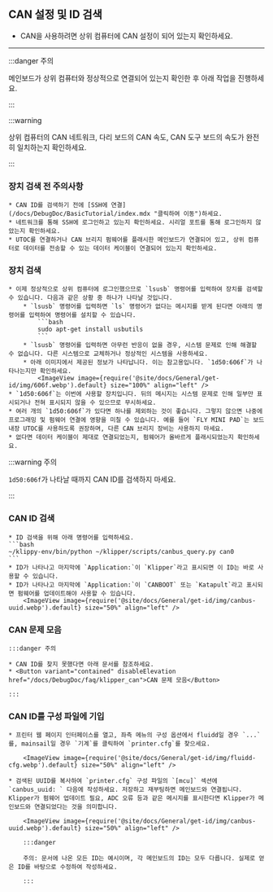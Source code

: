 ## CAN 설정 및 ID 검색

* CAN을 사용하려면 상위 컴퓨터에 CAN 설정이 되어 있는지 확인하세요.

----

:::danger 주의

메인보드가 상위 컴퓨터와 정상적으로 연결되어 있는지 확인한 후 아래 작업을 진행하세요.

:::


:::warning

상위 컴퓨터의 CAN 네트워크, 다리 보드의 CAN 속도, CAN 도구 보드의 속도가 완전히 일치하는지 확인하세요.

:::

### 장치 검색 전 주의사항

    * CAN ID를 검색하기 전에 [SSH에 연결](/docs/DebugDoc/BasicTutorial/index.mdx "클릭하여 이동")하세요.
    * 네트워크를 통해 SSH에 로그인하고 있는지 확인하세요. 시리얼 포트를 통해 로그인하지 않았는지 확인하세요.
    * UTOC를 연결하거나 CAN 브리지 펌웨어를 플래시한 메인보드가 연결되어 있고, 상위 컴퓨터로 데이터를 전송할 수 있는 데이터 케이블이 연결되어 있는지 확인하세요.

### 장치 검색

    * 이제 정상적으로 상위 컴퓨터에 로그인했으므로 `lsusb` 명령어를 입력하여 장치를 검색할 수 있습니다. 다음과 같은 상황 중 하나가 나타날 것입니다.
        * `lsusb` 명령어를 입력하면 `ls` 명령어가 없다는 메시지를 받게 된다면 아래의 명령어를 입력하여 명령어를 설치할 수 있습니다.
            ```bash
            sudo apt-get install usbutils
            ```
        * `lsusb` 명령어를 입력하면 아무런 반응이 없을 경우, 시스템 문제로 인해 해결할 수 없습니다. 다른 시스템으로 교체하거나 정상적인 시스템을 사용하세요.
        * 아래 이미지에서 제공된 정보가 나타납니다. 이는 참고용입니다. `1d50:606f`가 나타나는지만 확인하세요.
            <ImageView image={require('@site/docs/General/get-id/img/606f.webp').default} size="100%" align="left" />
    * `1d50:606f`는 이번에 사용할 장치입니다. 뒤의 메시지는 시스템 문제로 인해 일부만 표시되거나 전혀 표시되지 않을 수 있으므로 무시하세요.
    * 여러 개의 `1d50:606f`가 있다면 하나를 제외하는 것이 좋습니다. 그렇지 않으면 나중에 프로그래밍 및 펌웨어 연결에 영향을 미칠 수 있습니다. 예를 들어 `FLY MINI PAD`는 보드 내장 UTOC를 사용하도록 권장하며, 다른 CAN 브리지 장비는 사용하지 마세요.
    * 없다면 데이터 케이블이 제대로 연결되었는지, 펌웨어가 올바르게 플래시되었는지 확인하세요.

:::warning 주의

`1d50:606f`가 나타날 때까지 CAN ID를 검색하지 마세요.

:::

### CAN ID 검색

    * ID 검색을 위해 아래 명령어를 입력하세요.
    ```bash
    ~/klippy-env/bin/python ~/klipper/scripts/canbus_query.py can0
    ```
    * ID가 나타나고 마지막에 `Application:`이 `Klipper`라고 표시되면 이 ID는 바로 사용할 수 있습니다.
    * ID가 나타나고 마지막에 `Application:`이 `CANBOOT` 또는 `Katapult`라고 표시되면 펌웨어를 업데이트해야 사용할 수 있습니다.
        <ImageView image={require('@site/docs/General/get-id/img/canbus-uuid.webp').default} size="50%" align="left" />


### CAN 문제 모음

    :::danger 주의

    * CAN ID를 찾지 못했다면 아래 문서를 참조하세요.
    * <Button variant="contained" disableElevation href="/docs/DebugDoc/faq/klipper_can">CAN 문제 모음</Button>

    :::

### CAN ID를 구성 파일에 기입

    * 프린터 웹 페이지 인터페이스를 열고, 좌측 메뉴의 구성 옵션에서 fluidd일 경우 `...`를, mainsail일 경우 `기계`를 클릭하여 `printer.cfg`를 찾으세요.

        <ImageView image={require('@site/docs/General/get-id/img/fluidd-cfg.webp').default} size="50%" align="left" />

    * 검색된 UUID를 복사하여 `printer.cfg` 구성 파일의 `[mcu]` 섹션에 `canbus_uuid: ` 다음에 작성하세요. 저장하고 재부팅하면 메인보드와 연결됩니다. Klipper가 펌웨어 업데이트 필요, ADC 오류 등과 같은 메시지를 표시한다면 Klipper가 메인보드와 연결되었다는 것을 의미합니다.

        <ImageView image={require('@site/docs/General/get-id/img/canbus-uuid.webp').default} size="50%" align="left" />

        :::danger

        주의: 문서에 나온 모든 ID는 예시이며, 각 메인보드의 ID는 모두 다릅니다. 실제로 얻은 ID를 바탕으로 수정하여 작성하세요.

        :::
